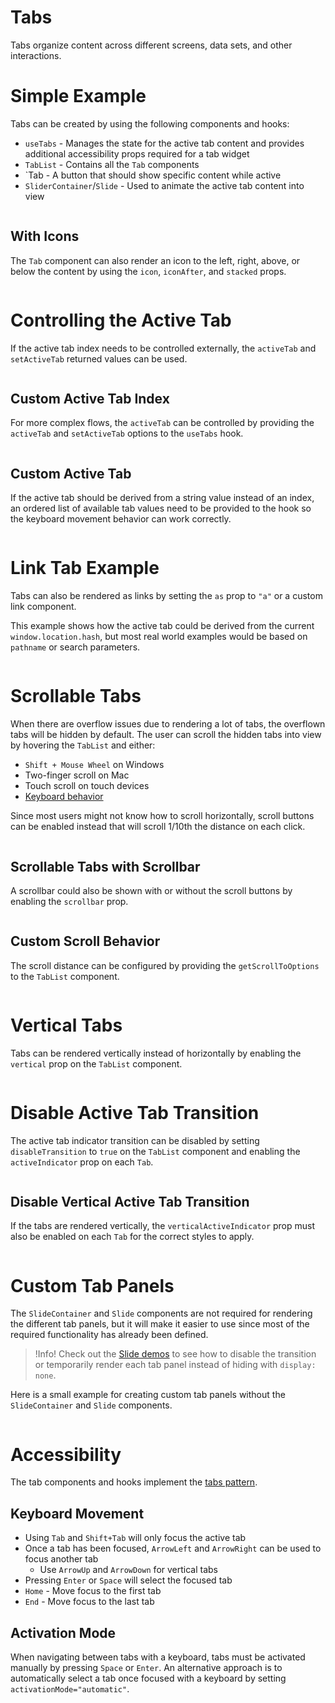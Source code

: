 # Tabs

Tabs organize content across different screens, data sets, and other
interactions.

# Simple Example

Tabs can be created by using the following components and hooks:

- `useTabs` - Manages the state for the active tab content and provides
  additional accessibility props required for a tab widget
- `TabList` - Contains all the `Tab` components
- `Tab - A button that should show specific content while active
- `SliderContainer`/`Slide` - Used to animate the active tab content into view

```demo source="./SimpleExample.tsx"

```

## With Icons

The `Tab` component can also render an icon to the left, right, above, or below
the content by using the `icon`, `iconAfter`, and `stacked` props.

```demo source="./WithIconsExample.tsx"

```

# Controlling the Active Tab

If the active tab index needs to be controlled externally, the `activeTab` and
`setActiveTab` returned values can be used.

```demo source="./ControllingTheActiveTabExample.tsx"

```

## Custom Active Tab Index

For more complex flows, the `activeTab` can be controlled by providing the
`activeTab` and `setActiveTab` options to the `useTabs` hook.

```demo source="./CustomActiveTabIndexExample.tsx"

```

## Custom Active Tab

If the active tab should be derived from a string value instead of an index, an
ordered list of available tab values need to be provided to the hook so the
keyboard movement behavior can work correctly.

```demo source="./CustomActiveTabExample.tsx"

```

# Link Tab Example

Tabs can also be rendered as links by setting the `as` prop to `"a"` or a custom
link component.

This example shows how the active tab could be derived from the current
`window.location.hash`, but most real world examples would be based on
`pathname` or search parameters.

```demo source="./LinkTabExample.tsx"

```

# Scrollable Tabs

When there are overflow issues due to rendering a lot of tabs, the overflown
tabs will be hidden by default. The user can scroll the hidden tabs into view
by hovering the `TabList` and either:

- `Shift + Mouse Wheel` on Windows
- Two-finger scroll on Mac
- Touch scroll on touch devices
- [Keyboard behavior](#keyboard-movement)

Since most users might not know how to scroll horizontally, scroll buttons can
be enabled instead that will scroll 1/10th the distance on each click.

```demo source="./ScrollableTabsExample.tsx"

```

## Scrollable Tabs with Scrollbar

A scrollbar could also be shown with or without the scroll buttons by enabling
the `scrollbar` prop.

```demo source="./ScrollableTabsWithScrollbarExample.tsx"

```

## Custom Scroll Behavior

The scroll distance can be configured by providing the `getScrollToOptions` to
the `TabList` component.

```demo source="./CustomScrollBehaviorExample.tsx"

```

# Vertical Tabs

Tabs can be rendered vertically instead of horizontally by enabling the
`vertical` prop on the `TabList` component.

```demo source="./VerticalTabsExample.tsx"

```

# Disable Active Tab Transition

The active tab indicator transition can be disabled by setting
`disableTransition` to `true` on the `TabList` component and enabling the
`activeIndicator` prop on each `Tab`.

```demo source="./DisableActiveTabTransitionExample.tsx"

```

## Disable Vertical Active Tab Transition

If the tabs are rendered vertically, the `verticalActiveIndicator` prop must
also be enabled on each `Tab` for the correct styles to apply.

```demo source="./DisableVerticalActiveTabTransitionExample.tsx"

```

# Custom Tab Panels

The `SlideContainer` and `Slide` components are not required for rendering the
different tab panels, but it will make it easier to use since most of the
required functionality has already been defined.

> !Info! Check out the [Slide demos](/components/slide) to see how to disable
> the transition or temporarily render each tab panel instead of hiding with
> `display: none`.

Here is a small example for creating custom tab panels without the
`SlideContainer` and `Slide` components.

```demo source="./CustomTabPanelsExample.tsx"

```

# Accessibility

The tab components and hooks implement the
[tabs pattern](https://www.w3.org/WAI/ARIA/apg/patterns/tabs/).

## Keyboard Movement

- Using `Tab` and `Shift+Tab` will only focus the active tab
- Once a tab has been focused, `ArrowLeft` and `ArrowRight` can be used to
  focus another tab
  - Use `ArrowUp` and `ArrowDown` for vertical tabs
- Pressing `Enter` or `Space` will select the focused tab
- `Home` - Move focus to the first tab
- `End` - Move focus to the last tab

## Activation Mode

When navigating between tabs with a keyboard, tabs must be activated manually by
pressing `Space` or `Enter`. An alternative approach is to automatically select
a tab once focused with a keyboard by setting `activationMode="automatic"`.

```demo source="./ActivationModeExample.tsx"

```
